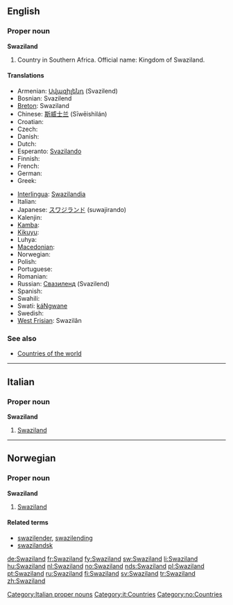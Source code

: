 ==English==

===Proper noun===
'''Swaziland'''

# Country in Southern Africa. Official name: Kingdom of Swaziland.

====Translations====
{{trans-top|Kingdom of Swaziland}}
* Armenian: [[Սվազիլենդ]] (Svazilend)
* Bosnian: Svazilend {{m}}
* [[Breton]]: Swaziland
* Chinese: [[斯威士兰]] (Sīwēishìlán)
* Croatian: {{t-|hr|Svazi|m}}
* Czech: {{t-|cs|Svazijsko|n}}
* Danish: {{t-|da|Swaziland}}
* Dutch: {{t+|nl|Swaziland}}
* Esperanto: [[Svazilando]]
* Finnish: {{t+|fi|Swazimaa}}
* French: {{t+|fr|Swaziland|m}}
* German: {{t+|de|Swasiland}}
* Greek: {{t-|el|Σουαζιλάνδη|f|tr=Souazilándi|sc=Grek}}
{{trans-mid}}
* [[Interlingua]]: [[Swazilandia]]
* Italian: {{t-|it|Swaziland|m}}
* Japanese: [[スワジランド]] (suwajirando)
* Kalenjin: {{tø|kln|Uswazi}}
* [[Kamba]]: {{tø|kam|Uswasi}}
* [[Kikuyu]]: {{tø|ki|Uswathi}}
* Luhya: {{tø|luy|Buswazi}}
* [[Macedonian]]: {{t|mk|Свазиленд|m|tr=Svázilend|sc=Cyrl|xs=Macedonian}}
* Norwegian: {{t+|no|Swaziland}}
* Polish: {{t+|pl|Suazi}}
* Portuguese: {{t+|pt|Suazilândia}}
* Romanian: {{t-|ro|Swaziland|n}}
* Russian: [[Свазиленд]] (Svazilend)
* Spanish: {{t+|es|Suazilandia|f}}
* Swahili: {{t|sw|Uswazi}}
* Swati: [[káNgwane]]
* Swedish: {{t+|sv|Swaziland}}
* [[West Frisian]]: Swazilân
{{trans-bottom}}

===See also===
* [[Appendix:Countries of the world|Countries of the world]]

----

==Italian==
{{wikipedia|lang=it}}

===Proper noun===
'''Swaziland''' {{m}}

# [[#English|Swaziland]]

[[Category:Italian proper nouns]]
[[Category:it:Countries]]

----

==Norwegian==

===Proper noun===
'''Swaziland'''

# [[#English|Swaziland]]

====Related terms====
* [[swazilender]], [[swazilending]]
* [[swazilandsk]]

[[Category:no:Countries]]

[[de:Swaziland]]
[[fr:Swaziland]]
[[fy:Swaziland]]
[[sw:Swaziland]]
[[li:Swaziland]]
[[hu:Swaziland]]
[[nl:Swaziland]]
[[no:Swaziland]]
[[nds:Swaziland]]
[[pl:Swaziland]]
[[pt:Swaziland]]
[[ru:Swaziland]]
[[fi:Swaziland]]
[[sv:Swaziland]]
[[tr:Swaziland]]
[[zh:Swaziland]]